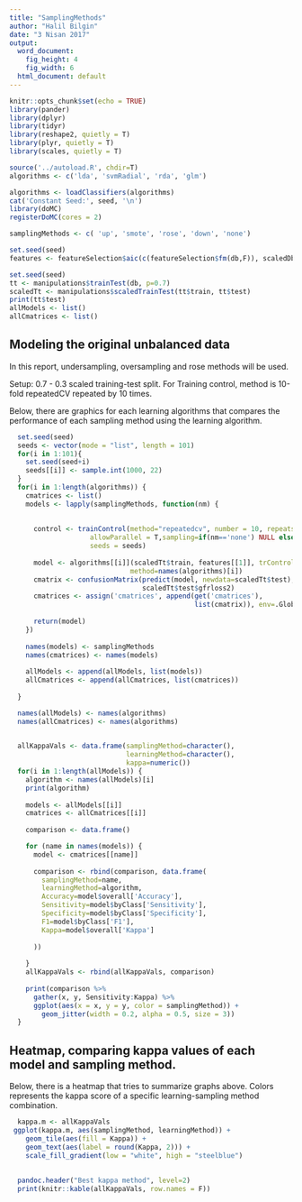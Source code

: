```yaml
---
title: "SamplingMethods"
author: "Halil Bilgin"
date: "3 Nisan 2017"
output:
  word_document: 
    fig_height: 4
    fig_width: 6
  html_document: default
---
```


```r
knitr::opts_chunk$set(echo = TRUE)
library(pander)
library(dplyr)
library(tidyr)
library(reshape2, quietly = T)
library(plyr, quietly = T)
library(scales, quietly = T)

source('../autoload.R', chdir=T)
algorithms <- c('lda', 'svmRadial', 'rda', 'glm')

algorithms <- loadClassifiers(algorithms)
cat('Constant Seed:', seed, '\n')
library(doMC)
registerDoMC(cores = 2)

samplingMethods <- c( 'up', 'smote', 'rose', 'down', 'none')

set.seed(seed)
features <- featureSelection$aic(c(featureSelection$fm(db,F)), scaledDb)

set.seed(seed)
tt <- manipulations$trainTest(db, p=0.7)
scaledTt <- manipulations$scaledTrainTest(tt$train, tt$test)
print(tt$test)
allModels <- list()
allCmatrices <- list()
```

## Modeling the original unbalanced data

In this report, undersampling, oversampling and rose methods will be used.

Setup:
0.7 - 0.3 scaled training-test split.
For Training control, method is 10-fold repeatedCV repeated by 10 times. 

Below, there are graphics for each learning algorithms that compares the performance of each sampling method using the learning algorithm.

```r

  set.seed(seed)
  seeds <- vector(mode = "list", length = 101)
  for(i in 1:101){
    set.seed(seed+i)
    seeds[[i]] <- sample.int(1000, 22)
  }
  for(i in 1:length(algorithms)) {
    cmatrices <- list()
    models <- lapply(samplingMethods, function(nm) {
      
     
      control <- trainControl(method="repeatedcv", number = 10, repeats=10, 
                    allowParallel = T,sampling=if(nm=='none') NULL else nm,
                    seeds = seeds)
     
      model <- algorithms[[i]](scaledTt$train, features[[1]], trControl=control,
                              method=names(algorithms)[i])
      cmatrix <- confusionMatrix(predict(model, newdata=scaledTt$test),
                                 scaledTt$test$gfrloss2)
      cmatrices <- assign('cmatrices', append(get('cmatrices'), 
                                              list(cmatrix)), env=.GlobalEnv)
      
      return(model)
    })
    
    names(models) <- samplingMethods
    names(cmatrices) <- names(models)
    
    allModels <- append(allModels, list(models))
    allCmatrices <- append(allCmatrices, list(cmatrices))
    
  }

  names(allModels) <- names(algorithms)
  names(allCmatrices) <- names(algorithms)
  
```

```r
  allKappaVals <- data.frame(samplingMethod=character(),
                             learningMethod=character(),
                             kappa=numeric())
  for(i in 1:length(allModels)) {
    algorithm <- names(allModels)[i]
    print(algorithm)
    
    models <- allModels[[i]]
    cmatrices <- allCmatrices[[i]]
    
    comparison <- data.frame()

    for (name in names(models)) {
      model <- cmatrices[[name]]
      
      comparison <- rbind(comparison, data.frame(
        samplingMethod=name,
        learningMethod=algorithm,
        Accuracy=model$overall['Accuracy'],
        Sensitivity=model$byClass['Sensitivity'],
        Specificity=model$byClass['Specificity'],
        F1=model$byClass['F1'],
        Kappa=model$overall['Kappa']
        
      ))
      
    }
    allKappaVals <- rbind(allKappaVals, comparison)
    
    print(comparison %>%
      gather(x, y, Sensitivity:Kappa) %>%
      ggplot(aes(x = x, y = y, color = samplingMethod)) +
        geom_jitter(width = 0.2, alpha = 0.5, size = 3))
  }

```

## Heatmap, comparing kappa values of each model and sampling method.
Below, there is a heatmap that tries to summarize graphs above. Colors represents the kappa score of a specific learning-sampling method combination.

```r
  
  kappa.m <- allKappaVals
 ggplot(kappa.m, aes(samplingMethod, learningMethod)) +
    geom_tile(aes(fill = Kappa)) + 
    geom_text(aes(label = round(Kappa, 2))) +
    scale_fill_gradient(low = "white", high = "steelblue") 
  
  
  pandoc.header("Best kappa method", level=2)
  print(knitr::kable(allKappaVals, row.names = F))
  
```
